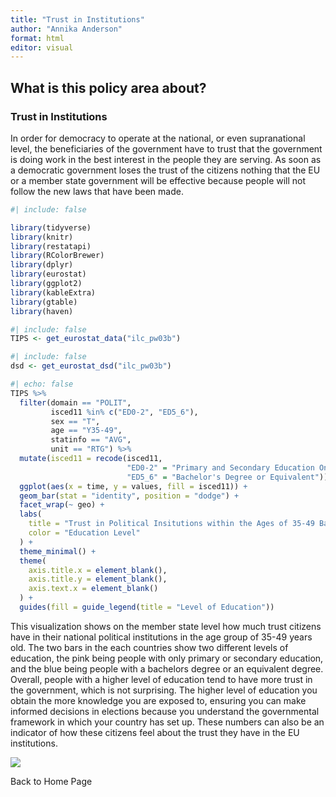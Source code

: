 ```yaml
---
title: "Trust in Institutions"
author: "Annika Anderson"
format: html
editor: visual
---
```


## What is this policy area about?

### Trust in Institutions

In order for democracy to operate at the national, or even supranational level, the beneficiaries of the government have to trust that the government is doing work in the best interest in the people they are serving. As soon as a democratic government loses the trust of the citizens nothing that the EU or a member state government will be effective because people will not follow the new laws that have been made.

```r
#| include: false

library(tidyverse)
library(knitr)
library(restatapi)
library(RColorBrewer)
library(dplyr)
library(eurostat)
library(ggplot2)
library(kableExtra)
library(gtable)
library(haven)
```

```r
#| include: false
TIPS <- get_eurostat_data("ilc_pw03b")
```

```r
#| include: false
dsd <- get_eurostat_dsd("ilc_pw03b")
```

```r
#| echo: false
TIPS %>%
  filter(domain == "POLIT", 
         isced11 %in% c("ED0-2", "ED5_6"), 
         sex == "T", 
         age == "Y35-49", 
         statinfo == "AVG", 
         unit == "RTG") %>%
  mutate(isced11 = recode(isced11, 
                          "ED0-2" = "Primary and Secondary Education Only", 
                          "ED5_6" = "Bachelor's Degree or Equivalent")) %>%
  ggplot(aes(x = time, y = values, fill = isced11)) +
  geom_bar(stat = "identity", position = "dodge") + 
  facet_wrap(~ geo) +
  labs(
    title = "Trust in Political Insitutions within the Ages of 35-49 Based on Education",
    color = "Education Level"
  ) +
  theme_minimal() + 
  theme(
    axis.title.x = element_blank(),
    axis.title.y = element_blank(),
    axis.text.x = element_blank()
  ) +
  guides(fill = guide_legend(title = "Level of Education"))
```

This visualization shows on the member state level how much trust citizens have in their national political institutions in the age group of 35-49 years old. The two bars in the each countries show two different levels of education, the pink being people with only primary or secondary education, and the blue being people with a bachelors degree or an equivalent degree. Overall, people with a higher level of education tend to have more trust in the government, which is not surprising. The higher level of education you obtain the more knowledge you are exposed to, ensuring you can make informed decisions in elections because you understand the governmental framework in which your country has set up. These numbers can also be an indicator of how these citizens feel about the trust they have in the EU institutions.

![](080f3aa735d1bd3f0559f4dc20bf8197.jpg)

Back to Home Page
